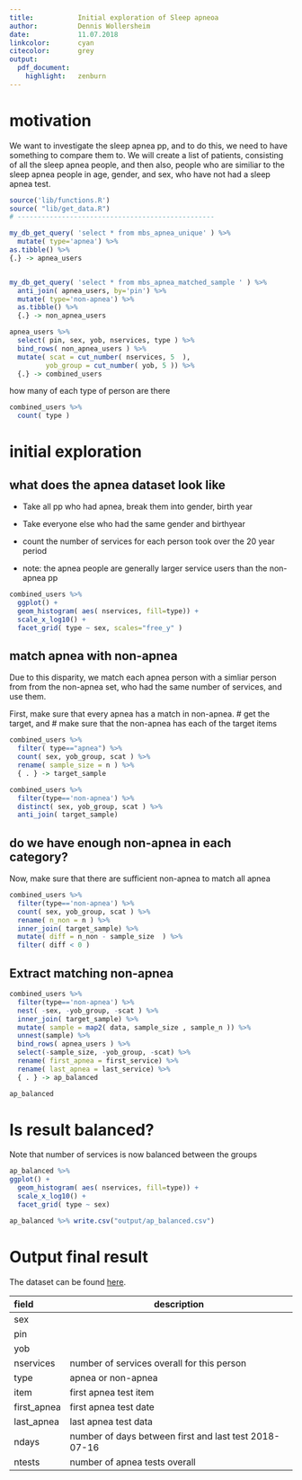```yaml
---
title:           Initial exploration of Sleep apneoa 
author:          Dennis Wollersheim 
date:            11.07.2018
linkcolor:       cyan
citecolor:       grey
output:
  pdf_document:
    highlight:   zenburn
---
```


\tableofcontents

# motivation 
We want to investigate the sleep apnea pp, and to do this, we need to have something to compare them to.  We will create a list of patients, consisting of all the sleep apnea people, and then also, people who are similiar to the sleep apnea people in age, gender, and sex, who have not had a sleep apnea test. 


```r

source('lib/functions.R')
source( "lib/get_data.R")
# -------------------------------------------------

my_db_get_query( 'select * from mbs_apnea_unique' ) %>%
  mutate( type='apnea') %>%
as.tibble() %>%
{.} -> apnea_users


my_db_get_query( 'select * from mbs_apnea_matched_sample ' ) %>%
  anti_join( apnea_users, by='pin') %>%
  mutate( type='non-apnea') %>%
  as.tibble() %>%
  {.} -> non_apnea_users

apnea_users %>%
  select( pin, sex, yob, nservices, type ) %>%
  bind_rows( non_apnea_users ) %>%
  mutate( scat = cut_number( nservices, 5  ),
         yob_group = cut_number( yob, 5 )) %>%
  {.} -> combined_users

```

how many of each type of person are there

```r
combined_users %>%
  count( type )

```


# initial exploration
## what does the apnea dataset look like
 * Take all pp who had apnea, break them into gender, birth year

 * Take everyone else who had the same gender and birthyear  

 * count the number of services for each person took over the 20 year period

 * note: the apnea people are generally larger service users than the non-apnea pp


```r

combined_users %>%
  ggplot() +
  geom_histogram( aes( nservices, fill=type)) +
  scale_x_log10() + 
  facet_grid( type ~ sex, scales="free_y" )

```

## match apnea with non-apnea
Due to this disparity, we match each apnea person with a simliar person from from the non-apnea set, who had the same number of services, and use them.

First, make sure that every apnea has a match in non-apnea. 
  # get the target, and 
  # make sure that the non-apnea has each of the target items

```r

combined_users %>%
  filter( type=="apnea") %>%
  count( sex, yob_group, scat ) %>%
  rename( sample_size = n ) %>% 
  { . } -> target_sample 

combined_users %>%
  filter(type=='non-apnea') %>%
  distinct( sex, yob_group, scat ) %>%
  anti_join( target_sample)

```

## do we have enough non-apnea in each category?

Now, make sure that there are sufficient non-apnea to match all apnea

```r

combined_users %>%
  filter(type=='non-apnea') %>%
  count( sex, yob_group, scat ) %>%
  rename( n_non = n ) %>%
  inner_join( target_sample) %>%
  mutate( diff = n_non - sample_size  ) %>%
  filter( diff < 0 )

```

## Extract matching non-apnea

```r

combined_users %>%
  filter(type=='non-apnea') %>%
  nest( -sex, -yob_group, -scat ) %>%
  inner_join( target_sample) %>%
  mutate( sample = map2( data, sample_size , sample_n )) %>%
  unnest(sample) %>%
  bind_rows( apnea_users ) %>% 
  select(-sample_size, -yob_group, -scat) %>%
  rename( first_apnea = first_service) %>%
  rename( last_apnea = last_service) %>%
  { . } -> ap_balanced

ap_balanced

```

# Is result balanced?

Note that number of services is now balanced between the groups

```r

ap_balanced %>%
ggplot() +
  geom_histogram( aes( nservices, fill=type)) +
  scale_x_log10() + 
  facet_grid( type ~ sex)

ap_balanced %>% write.csv("output/ap_balanced.csv")

```

# Output final result

The dataset can be found [here](https://github.com/dewoller/sleep_apneoa/raw/master/output/ap_balanced.csv).

|field             | description|
|:-------------|-|
|sex           | |
|pin           | |
|yob           | |
|nservices     | number of services overall for this person |
|type          | apnea or non-apnea  |
|item          | first apnea test item |
|first_apnea | first apnea test date |
|last_apnea  | last apnea test data  |
|ndays         | number of days between first and last test 2018-07-16 |
|ntests        | number of apnea tests overall |



